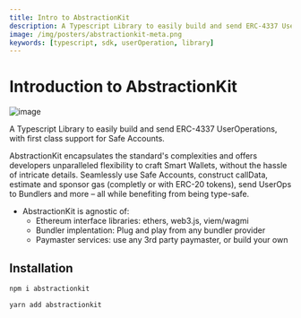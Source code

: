 ```yaml
---
title: Intro to AbstractionKit
description: A Typescript Library to easily build and send ERC-4337 UserOperations, with first class support fot Safe Accounts
image: /img/posters/abstractionkit-meta.png
keywords: [typescript, sdk, userOperation, library]
---
```


# Introduction to AbstractionKit

![image](/img/posters/abstracitonkit-blog-poster.png)

A Typescript Library to easily build and send ERC-4337 UserOperations, with first class support for Safe Accounts.

AbstractionKit encapsulates the standard's complexities and offers developers unparalleled flexibility to craft Smart Wallets, without the hassle of intricate details.
Seamlessly use Safe Accounts, construct callData, estimate and sponsor gas (completly or with ERC-20 tokens), send UserOps to Bundlers and more – all while benefiting from being type-safe.

- AbstractionKit is agnostic of:
  - Ethereum interface libraries: ethers, web3.js, viem/wagmi
  - Bundler implentation: Plug and play from any bundler provider
  - Paymaster services: use any 3rd party paymaster, or build your own

## Installation


<Tabs>
<TabItem value="npm" label="npm">

```bash
npm i abstractionkit
```

</TabItem>
<TabItem value="yarn" label="yarn">

```bash
yarn add abstractionkit
```

</TabItem>
</Tabs>

